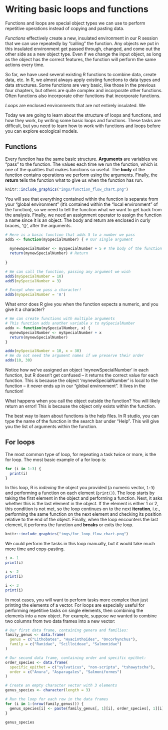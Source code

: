 # Writing basic loops and functions

Functions and loops are special object types we can use to perform repetitive operations instead of copying and pasting data. 

*Functions* effectively create a new, insulated environment in our R session that we can use repeatedly by "calling" the function. Any objects we put in this insulated environment get passed through, changed, and come out the other side as a new object type. Even if we change the input object, as long as the object has the correct features, the function will perform the same actions every time. 

So far, we have used several existing R functions to combine data, create data, etc. In R, we almost always apply existing functions to data types and data structures. Some functions are very basic, like those in the previous four chapters, but others are quite complex and incorporate other functions. Often functions also incorporate other functions that incorporate functions.

*Loops* are enclosed environments that are not entirely insulated. We 

Today we are going to learn about the structure of loops and functions, and how they work, by writing some basic loops and functions. These tasks are difficult, but you need to learn how to work with functions and loops before you can explore ecological models.

## Functions

Every function has the same basic structure. **Arguments** are variables we "pass" to the function. The values each time we run the function, which is one of the qualities that makes functions so useful. The **body** of the function contains operations we perform using the arguments. Finally, the **return** tells the function what to give us when the function has run. 

```r
knitr::include_graphics("imgs/function_flow_chart.png")
```

You will see that everything contained within the function is separate from your "global environment" (it's contained within the "local environment" of the function), so we need to tell the function what we want to get back from the analysis. Finally, we need an assignment operator to assign the function a name since it is an object. The body and return are enclosed in curly braces, '{}', after the arguments.

```r
# Here is a basic function that adds 5 to a number we pass
add5 <- function(mySpecialNumber) { # Our single argument
  
  mynewSpecialNumber <- mySpecialNumber + 5 # The body of the function
  return(mynewSpecialNumber) # Return
  
}

# We can call the function, passing any argument we wish
add5(mySpecialNumber = 10)
add5(mySpecialNumber = 3)
```

```r
# Except when we pass a character!
add5(mySpecialNumber = 'A')
```

What error does R give you when the function expects a numeric, and you give it a character?

```r
# We can create functions with multiple arguments
# This function adds another variable x to mySpecialNumber
addx <- function(mySpecialNumber, x) {
  mynewSpecialNumber <- mySpecialNumber + x
  return(mynewSpecialNumber)
}

addx(mySpecialNumber = 10, x = 30)
# We do not need the argument names if we preserve their order
addx(10, 30)

```

Notice how we've assigned an object 'mynewSpecialNumber' in each function, but R  doesn't get confused -- it returns the correct value for each function. This is because the object 'mynewSpecialNumber' is local to the function -- it never ends up in our "global environment". It lives in the function!

What happens when you call the object outside the function? You will likely return an error! This is because the object only exists within the function.

The best way to learn about functions is the help files. In R studio, you can type the name of the function in the search bar under "Help". This will give you the list of arguments within the function.

## For loops

The most common type of loop, for repeating a task twice or more, is the for loop. The most basic example of a for loop is:

```r
for (i in 1:3) {
  print(i)
}
```

In this loop, R is *indexing* the object you provided (a numeric vector, `1:3`) and performing a function on each element (`print()`). The loop starts by taking the first element in the object and performing a function. Next, it asks whether this is the last element in the object. If the element is either 1 or 2, this condition is not met, so the loop continues on to the next **iteration**, i.e., performing the same function on the next element and checking its position relative to the end of the object. Finally, when the loop encounters the last element, it performs the function and **breaks** or exits the loop.

```r
knitr::include_graphics("imgs/for_loop_flow_chart.png")
```

We could perform the tasks in this loop manually, but it would take much more time and copy-pasting.

```r
i <- 1
print(i)

i <- 2
print(i)

i <- 3
print(i)
```

In most cases, you will want to perform tasks more complex than just printing the elements of a vector. For loops are especially useful for performing repetitive tasks on single elements, then combining the elements into a new object. For example, suppose we wanted to combine two columns from two data frames into a new vector:

```r
# Our first data frame, containing genera and families:
family_genus <- data.frame(
  genus = c("Lithobates", "Hyacinthoides", "Oncorhynchus"),
  family = c("Ranidae", "Scilloideae", "Salmonidae")
)

# Our second data frame, containing order and specific epithet:
order_species <- data.frame(
  specific_epithet = c("sylvaticus", "non-scripta", "tshawytscha"),
  order = c("Anura", "Asparagales", "Salmoniformes")
)

# Create an empty character vector with 3 elements
genus_species <- character(length = 3)

# Run the loop for each row in the data frames
for (i in 1:(nrow(family_genus))) {
  genus_species[i] <- paste(family_genus[, 1][i], order_species[, 1][i])
}

genus_species

```